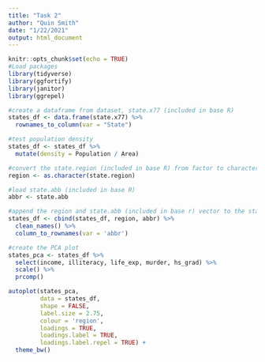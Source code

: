 ```yaml
---
title: "Task 2"
author: "Quin Smith"
date: "1/22/2021"
output: html_document
---
```


```r
knitr::opts_chunk$set(echo = TRUE)
#Load packages
library(tidyverse)
library(ggfortify)
library(janitor)
library(ggrepel)
```

```r
#create a dataframe from dataset, state.x77 (included in base R)
states_df <- data.frame(state.x77) %>% 
  rownames_to_column(var = "State")

#test population density
states_df <- states_df %>% 
  mutate(density = Population / Area)

#convert the state.region (included in base R) from factor to character vector
region <- as.character(state.region)

#load state.abb (included in base R)
abbr <- state.abb

#append the region and state.abb (included in base r) vector to the state dataframe, clean names
states_df <- cbind(states_df, region, abbr) %>% 
  clean_names() %>% 
  column_to_rownames(var = 'abbr')
```

```r
#create the PCA plot
states_pca <- states_df %>% 
  select(income, illiteracy, life_exp, murder, hs_grad) %>% 
  scale() %>% 
  prcomp()

autoplot(states_pca,
         data = states_df,
         shape = FALSE,
         label.size = 2.75,
         colour = 'region',
         loadings = TRUE,
         loadings.label = TRUE,
         loadings.label.repel = TRUE) +
  theme_bw()

```

